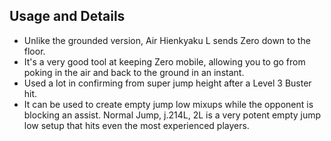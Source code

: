 ## Usage and Details

- Unlike the grounded version, Air Hienkyaku L sends Zero down to the floor.
- It's a very good tool at keeping Zero mobile, allowing you to go from poking in the air and back to the ground in an instant.
- Used a lot in confirming from super jump height after a Level 3 Buster hit.
- It can be used to create empty jump low mixups while the opponent is blocking an assist. <InputBlock>Normal Jump, j.214L, 2L</InputBlock> is a very potent empty jump low setup that hits even the most experienced players.
